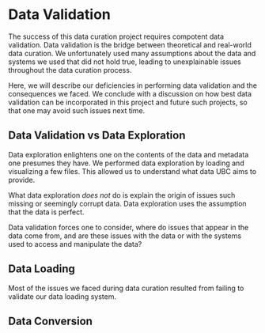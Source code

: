 # Data Validation {#sec-data-validation}

The success of this data curation project requires compotent data validation. Data validation is the bridge between theoretical and real-world data curation. We unfortunately used many assumptions about the data and systems we used that did not hold true, leading to unexplainable issues throughout the data curation process.

Here, we will describe our deficiencies in performing data validation and the consequences we faced. We conclude with a discussion on how best data validation can be incorporated in this project and future such projects, so that one may avoid such issues next time.

## Data Validation vs Data Exploration

Data exploration enlightens one on the contents of the data and metadata one presumes they have. We performed data exploration by loading and visualizing a few files. This allowed us to understand what data UBC aims to provide.

What data exploration *does not* do is explain the origin of issues such missing or seemingly corrupt data. Data exploration uses the assumption that the data is perfect.

Data validation forces one to consider, where do issues that appear in the data come from, and are these issues with the data or with the systems used to access and manipulate the data?

## Data Loading
Most of the issues we faced during data curation resulted from failing to validate our data loading system.

### 

## Data Conversion

